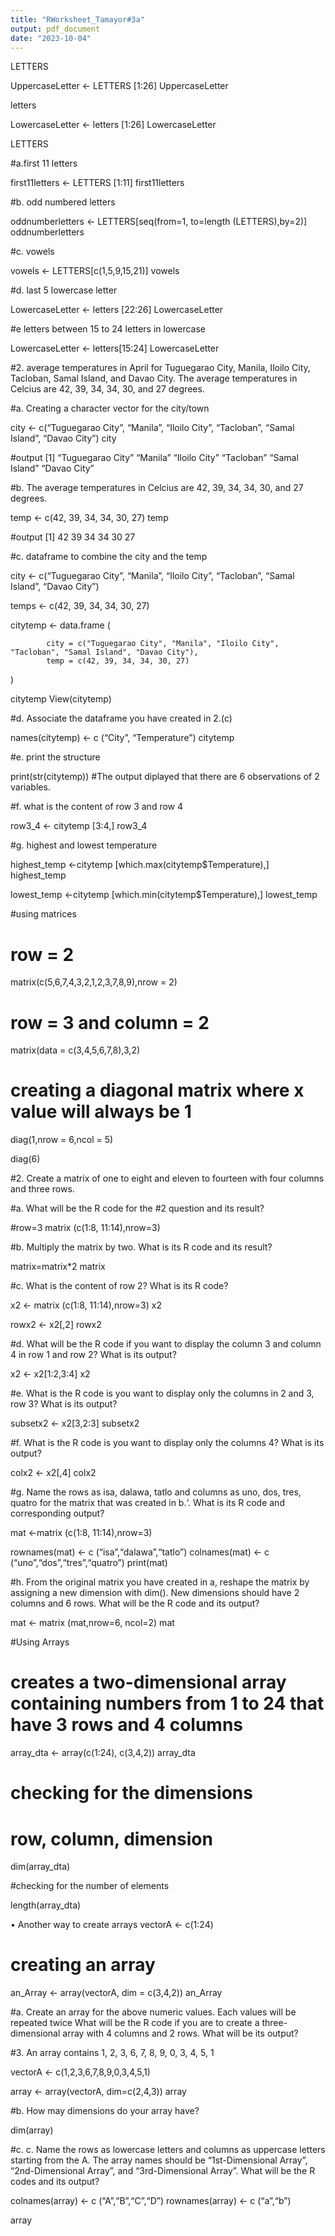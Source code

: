 ```yaml
---
title: "RWorksheet_Tamayor#3a"
output: pdf_document
date: "2023-10-04"
---
```









LETTERS

UppercaseLetter <- LETTERS [1:26]
UppercaseLetter

letters

LowercaseLetter <- letters [1:26]
LowercaseLetter

LETTERS

#a.first 11 letters

first11letters <- LETTERS [1:11]
first11letters

#b. odd numbered letters

oddnumberletters <- LETTERS[seq(from=1, to=length (LETTERS),by=2)]
oddnumberletters

#c. vowels

vowels <- LETTERS[c(1,5,9,15,21)]
vowels

#d. last 5 lowercase letter

LowercaseLetter <- letters [22:26]
LowercaseLetter

#e letters between 15 to 24 letters in lowercase

LowercaseLetter <- letters[15:24]
LowercaseLetter

#2. average temperatures in April for Tuguegarao City, Manila, Iloilo City, Tacloban, Samal Island, and Davao City. The average temperatures in Celcius are 42, 39, 34, 34, 30, and 27 degrees.

#a. Creating a character vector for the city/town

city <- c("Tuguegarao City", "Manila", "Iloilo City", "Tacloban", "Samal Island", "Davao City")
city

#output
[1] "Tuguegarao City" "Manila" "Iloilo City" "Tacloban" "Samal Island" "Davao City"

#b. The average temperatures in Celcius are 42, 39, 34, 34, 30, and 27 degrees.

temp <- c(42, 39, 34, 34, 30, 27)
temp

#output
[1] 42 39 34 34 30 27

#c. dataframe to combine the city and the temp 

city <- c("Tuguegarao City", "Manila", "Iloilo City", "Tacloban", "Samal Island", "Davao City")

temps <- c(42, 39, 34, 34, 30, 27)

citytemp <- data.frame (
  
            city = c("Tuguegarao City", "Manila", "Iloilo City", "Tacloban", "Samal Island", "Davao City"),
            temp = c(42, 39, 34, 34, 30, 27)
)

citytemp
View(citytemp)

#d. Associate the dataframe you have created in 2.(c)


names(citytemp) <- c ("City", "Temperature")
citytemp

#e. print the structure

print(str(citytemp))
#The output diplayed that there are 6 observations of 2 variables.

#f. what is the content of row 3 and row 4

row3_4 <- citytemp [3:4,]
row3_4


#g.  highest and lowest temperature

highest_temp <-citytemp [which.max(citytemp$Temperature),]
highest_temp


lowest_temp <-citytemp [which.min(citytemp$Temperature),]
lowest_temp


#using matrices

# row = 2
matrix(c(5,6,7,4,3,2,1,2,3,7,8,9),nrow = 2)

# row = 3 and column = 2
matrix(data = c(3,4,5,6,7,8),3,2)

# creating a diagonal matrix where x value will always be 1
diag(1,nrow = 6,ncol = 5)

diag(6)



#2. Create a matrix of one to eight and eleven to fourteen with four columns and three rows.

#a. What will be the R code for the #2 question and its result?

#row=3
matrix (c(1:8, 11:14),nrow=3)

#b. Multiply the matrix by two. What is its R code and its result?


matrix=matrix*2
matrix

#c. What is the content of row 2? What is its R code?

x2 <- matrix (c(1:8, 11:14),nrow=3)
x2


rowx2 <- x2[,2]
rowx2

#d. What will be the R code if you want to display the column 3 and column 4 in row 1 and row 2? What is its output?

x2 <- x2[1:2,3:4]
x2

#e. What is the R code is you want to display only the columns in 2 and 3, row 3? What is its output?

subsetx2 <- x2[3,2:3]
subsetx2


#f. What is the R code is you want to display only the columns 4? What is its output?

colx2 <- x2[,4]
colx2


#g. Name the rows as isa, dalawa, tatlo and columns as uno, dos, tres, quatro for the matrix that was created in b.‘. What is its R code and corresponding output?


mat <-matrix (c(1:8, 11:14),nrow=3)

rownames(mat) <- c ("isa","dalawa","tatlo")
colnames(mat) <- c ("uno","dos","tres","quatro")
print(mat)

#h. From the original matrix you have created in a, reshape the matrix by assigning a new dimension with dim(). New dimensions should have 2 columns and 6 rows. What will be the R code and its output?


mat <- matrix (mat,nrow=6, ncol=2)
mat


#Using Arrays

# creates a two-dimensional array containing numbers from 1 to 24 that have 3 rows and 4 columns

array_dta <- array(c(1:24), c(3,4,2))
array_dta


# checking for the dimensions
# row, column, dimension

dim(array_dta)

#checking for the number of elements

length(array_dta)

• Another way to create arrays
vectorA <- c(1:24)

# creating an array

an_Array <- array(vectorA, dim = c(3,4,2))
an_Array



#a. Create an array for the above numeric values. Each values will be repeated twice What will be the R code if you are to create a three-dimensional array with 4 columns and 2 rows. What will be its output?

#3. An array contains 1, 2, 3, 6, 7, 8, 9, 0, 3, 4, 5, 1

vectorA <- c(1,2,3,6,7,8,9,0,3,4,5,1)

array <- array(vectorA, dim=c(2,4,3))
array

#b. How may dimensions do your array have?

dim(array)

#c. c. Name the rows as lowercase letters and columns as uppercase letters starting from the A. The array names should be “1st-Dimensional Array”, “2nd-Dimensional Array”, and “3rd-Dimensional Array”. What will be the R codes and its output?

colnames(array) <- c ("A","B","C","D")
rownames(array) <- c ("a","b")

array

